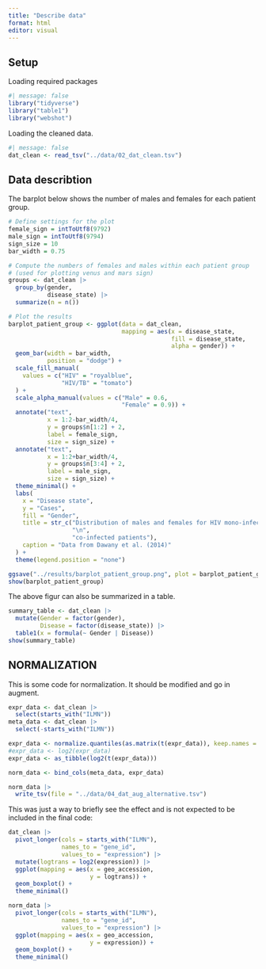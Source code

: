 ```yaml
---
title: "Describe data"
format: html
editor: visual
---
```


## Setup

Loading required packages

```r
#| message: false
library("tidyverse")
library("table1")
library("webshot")
```

Loading the cleaned data.

```r
#| message: false
dat_clean <- read_tsv("../data/02_dat_clean.tsv")
```

## Data describtion

The barplot below shows the number of males and females for each patient group.

```r
# Define settings for the plot
female_sign = intToUtf8(9792)
male_sign = intToUtf8(9794)
sign_size = 10
bar_width = 0.75

# Compute the numbers of females and males within each patient group 
# (used for plotting venus and mars sign)
groups <- dat_clean |> 
  group_by(gender,
           disease_state) |> 
  summarize(n = n())

# Plot the results
barplot_patient_group <- ggplot(data = dat_clean,
                                mapping = aes(x = disease_state,
                                              fill = disease_state,
                                              alpha = gender)) +
  geom_bar(width = bar_width,
           position = "dodge") +
  scale_fill_manual(
    values = c("HIV" = "royalblue", 
               "HIV/TB" = "tomato")
  ) +
  scale_alpha_manual(values = c("Male" = 0.6,
                                "Female" = 0.9)) +
  annotate("text", 
           x = 1:2-bar_width/4, 
           y = groups$n[1:2] + 2, 
           label = female_sign, 
           size = sign_size) +
  annotate("text", 
           x = 1:2+bar_width/4,
           y = groups$n[3:4] + 2, 
           label = male_sign, 
           size = sign_size) +
  theme_minimal() + 
  labs(
    x = "Disease state",
    y = "Cases",
    fill = "Gender",
    title = str_c("Distribution of males and females for HIV mono-infected and HIV/TB",
                  "\n",
                  "co-infected patients"),
    caption = "Data from Dawany et al. (2014)"
  ) +
  theme(legend.position = "none")

ggsave("../results/barplot_patient_group.png", plot = barplot_patient_group)
show(barplot_patient_group)
```

The above figur can also be summarized in a table. 

```r
summary_table <- dat_clean |>
  mutate(Gender = factor(gender),
         Disease = factor(disease_state)) |> 
  table1(x = formula(~ Gender | Disease))
show(summary_table)
```

## NORMALIZATION 

This is some code for normalization. It should be modified and go in augment. 

```r
expr_data <- dat_clean |> 
  select(starts_with("ILMN"))
meta_data <- dat_clean |> 
  select(-starts_with("ILMN"))

expr_data <- normalize.quantiles(as.matrix(t(expr_data)), keep.names = TRUE)
#expr_data <- log2(expr_data)
expr_data <- as_tibble(log2(t(expr_data)))

norm_data <- bind_cols(meta_data, expr_data)

norm_data |> 
  write_tsv(file = "../data/04_dat_aug_alternative.tsv")
```

This was just a way to briefly see the effect and is not expected to be included in the final code:

```r
dat_clean |> 
  pivot_longer(cols = starts_with("ILMN"),
               names_to = "gene_id",
               values_to = "expression") |> 
  mutate(logtrans = log2(expression)) |> 
  ggplot(mapping = aes(x = geo_accession,
                       y = logtrans)) +
  geom_boxplot() +
  theme_minimal()
```

```r
norm_data |> 
  pivot_longer(cols = starts_with("ILMN"),
               names_to = "gene_id",
               values_to = "expression") |> 
  ggplot(mapping = aes(x = geo_accession,
                       y = expression)) +
  geom_boxplot() +
  theme_minimal()
```

